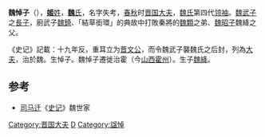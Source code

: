 {{Infobox 先秦人物
|名称=魏悼子
|图像=
|图说=
|别称=
|姓=
|氏=
|名=
|字=
|别名=
|别字=
|谥号=悼
|时代=春秋
|国家=晋国
|身份=魏氏宗主
|出生日期=
|逝世日期=
|在位年代=
|父=[[魏武子|魏武子]]
|母=
|正妻=
|妾=
|夫=
|子女=[[魏絳|魏絳]]
|太子=
|都城=
|居所=
|墓葬=
}}
'''魏悼子'''（{{bd|？||？||catIdx=W魏}}），[[姬姓|'''姬'''姓]]，[[魏氏|'''魏'''氏]]，名字失考，[[春秋时期|春秋]]时[[晋国|晋国]][[大夫_(官名)|大夫]]，[[魏氏|魏氏]]第四代[[领袖|领袖]]。[[魏武子|魏武子]]之[[長子|長子]]，廚武子[[魏錡|魏錡]]、「結草銜環」的典故中打敗秦將的[[魏顆|魏顆]]之弟、[[魏昭子|魏昭子]]魏絳之父。

《史记》記載：十九年反，重耳立为[[晋文公|晋文公]]，而令魏武子襲魏氏之后封，列為[[大夫_(官名)|大夫]]，治於魏。生悼子。魏悼子遷徙治霍（今[[山西|山西]][[霍州|霍州]]）。生子[[魏絳|魏絳]]。


==参考==
* [[司马迁|司马迁]]《[[史记|史记]]》魏世家

{{中国皇帝|父[[魏武子|魏武子]]|子[[魏絳|魏絳]]|[[魏國君主|魏氏领袖]]|}}
{{魏国君主}}

[[Category:晋国大夫|Category:晋国大夫]]
[[Category:魏姓|D]]
[[Category:諡悼|Category:諡悼]]